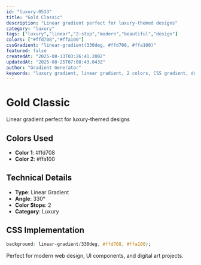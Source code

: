 ```yaml
---
id: "luxury-0533"
title: "Gold Classic"
description: "Linear gradient perfect for luxury-themed designs"
category: "luxury"
tags: ["luxury","linear","2-stop","modern","beautiful","design"]
colors: ["#ffd708","#ffa100"]
cssGradient: "linear-gradient(330deg, #ffd708, #ffa100)"
featured: false
createdAt: "2025-08-13T03:26:41.200Z"
updatedAt: "2025-08-25T07:08:43.043Z"
author: "Gradient Generator"
keywords: "luxury gradient, linear gradient, 2 colors, CSS gradient, design, #ffd708, #ffa100"
---
```


# Gold Classic

Linear gradient perfect for luxury-themed designs

## Colors Used
- **Color 1**: #ffd708
- **Color 2**: #ffa100

## Technical Details
- **Type**: Linear Gradient
- **Angle**: 330°
- **Color Stops**: 2
- **Category**: Luxury

## CSS Implementation
```css
background: linear-gradient(330deg, #ffd708, #ffa100);
```

Perfect for modern web design, UI components, and digital art projects.
